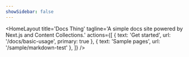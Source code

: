 ```yaml
---
showSidebar: false
---
```


<HomeLayout
  title='Docs Thing'
  tagline='A simple docs site powered by Next.js and Content Collections.'
  actions={[
    { text: 'Get started', url: '/docs/basic-usage', primary: true },
    { text: 'Sample pages', url: '/sample/markdown-test' },
  ]}
/>
